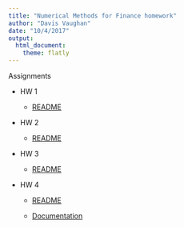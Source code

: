 ```yaml
---
title: "Numerical Methods for Finance homework"
author: "Davis Vaughan"
date: "10/4/2017"
output:
  html_document:
    theme: flatly
---
```


Assignments

* HW 1

    * [README](./assignments/hw-01/README.html)
    
* HW 2

    * [README](./assignments/hw-02/README.html)
    
* HW 3

    * [README](./assignments/hw-03/README.html)

* HW 4

    * [README](./assignments/hw-04/README.html)
    
    * [Documentation](./assignments/hw-04/docs/_build/html/index.html)


